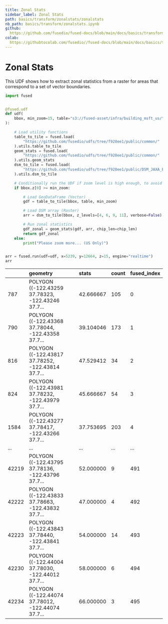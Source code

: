 ```yaml
---
title: Zonal Stats
sidebar_label: Zonal Stats
path: basics/transform/zonalstats/zonalstats
nb_path: basics/transform/zonalstats.ipynb
github: 
  https://github.com/fusedio/fused-docs/blob/main/docs/basics/transform/zonalstats.ipynb
colab: 
  https://githubtocolab.com/fusedio//fused-docs/blob/main/docs/basics/transform/zonalstats.ipynb
---
```



<LinkButtons
  githubUrl="https://github.com/fusedio/fused-docs/blob/main/docs/basics/transform/zonalstats.ipynb"
  colabUrl="https://githubtocolab.com/fusedio//fused-docs/blob/main/docs/basics/transform/zonalstats.ipynb"
/>

# Zonal Stats

This UDF shows how to extract zonal statistics from a raster for areas that correspond
to a set of vector boundaries.

```python
import fused


@fused.udf
def udf(
    bbox, min_zoom=15, table="s3://fused-asset/infra/building_msft_us/", chip_len=256
):

    # Load utility functions
    table_to_tile = fused.load(
        "https://github.com/fusedio/udfs/tree/f928ee1/public/common/"
    ).utils.table_to_tile
    geom_stats = fused.load(
        "https://github.com/fusedio/udfs/tree/f928ee1/public/common/"
    ).utils.geom_stats
    dsm_to_tile = fused.load(
        "https://github.com/fusedio/udfs/tree/f928ee1/public/DSM_JAXA_Example"
    ).utils.dsm_to_tile

    # Conditionally run the UDF if zoom level is high enough, to avoid blowing up the memory
    if bbox.z[0] >= min_zoom:

        # Load GeoDataFrame (Vector)
        gdf = table_to_tile(bbox, table, min_zoom)

        # Load DSM array (Raster)
        arr = dsm_to_tile(bbox, z_levels=[4, 6, 9, 11], verbose=False)

        # Run zonal statistics
        gdf_zonal = geom_stats(gdf, arr, chip_len=chip_len)
        return gdf_zonal
    else:
        print("Please zoom more... (US Only)")


arr = fused.run(udf=udf, x=5239, y=12664, z=15, engine="realtime")
arr
```


|       | geometry                                          | stats     | count   | fused_index   |
|:------|:--------------------------------------------------|:----------|:--------|:--------------|
| 787   | POLYGON ((-122.43259 37.78323, -122.43246 37.7... | 42.666667 | 105     | 0             |
| 790   | POLYGON ((-122.43368 37.78044, -122.43358 37.7... | 39.104046 | 173     | 1             |
| 816   | POLYGON ((-122.43817 37.78252, -122.43814 37.7... | 47.529412 | 34      | 2             |
| 824   | POLYGON ((-122.43981 37.78232, -122.43979 37.7... | 45.666667 | 54      | 3             |
| 1584  | POLYGON ((-122.43277 37.78417, -122.43266 37.7... | 37.753695 | 203     | 4             |
| ...   | ...                                               | ...       | ...     | ...           |
| 42219 | POLYGON ((-122.43795 37.78136, -122.43796 37.7... | 52.000000 | 9       | 491           |
| 42222 | POLYGON ((-122.43833 37.78663, -122.43832 37.7... | 47.000000 | 4       | 492           |
| 42223 | POLYGON ((-122.43843 37.78440, -122.43841 37.7... | 54.000000 | 14      | 493           |
| 42230 | POLYGON ((-122.44004 37.78030, -122.44012 37.7... | 58.000000 | 6       | 494           |
| 42234 | POLYGON ((-122.44074 37.78012, -122.44074 37.7... | 66.000000 | 3       | 495           |

```python

```

